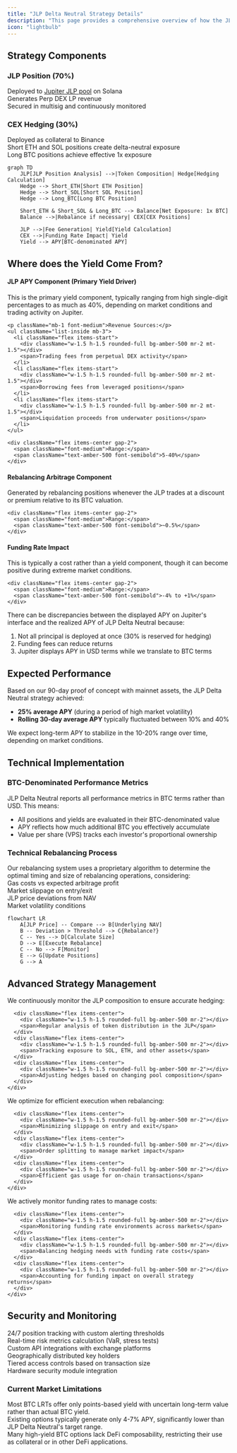 ```yaml
---
title: "JLP Delta Neutral Strategy Details"
description: "This page provides a comprehensive overview of how the JLP Delta Neutral strategy works, from yield generation to technical implementation."
icon: "lightbulb"
---
```


## Strategy Components

<div className="grid grid-cols-1 md:grid-cols-2 gap-4 mt-6">
  <Card>
    <div className="flex items-center mb-4">
      <div className="mr-2 text-xl text-amber-500">
        <i className="fas fa-coins"></i>
      </div>
      <h3 className="text-lg font-semibold">JLP Position (70%)</h3>
    </div>
    <div className="space-y-2">
      <div className="flex items-start">
        <div className="w-1.5 h-1.5 rounded-full bg-amber-500 mr-2 mt-1.5"></div>
        <span>Deployed to <a href="https://jup.ag/perps-earn" className="text-blue-500 hover:underline">Jupiter JLP pool</a> on Solana</span>
      </div>
      <div className="flex items-start">
        <div className="w-1.5 h-1.5 rounded-full bg-amber-500 mr-2 mt-1.5"></div>
        <span>Generates Perp DEX LP revenue</span>
      </div>
      <div className="flex items-start">
        <div className="w-1.5 h-1.5 rounded-full bg-amber-500 mr-2 mt-1.5"></div>
        <span>Secured in multisig and continuously monitored</span>
      </div>
    </div>
  </Card>
  
  <Card>
    <div className="flex items-center mb-4">
      <div className="mr-2 text-xl text-amber-500">
        <i className="fas fa-balance-scale"></i>
      </div>
      <h3 className="text-lg font-semibold">CEX Hedging (30%)</h3>
    </div>
    <div className="space-y-2">
      <div className="flex items-start">
        <div className="w-1.5 h-1.5 rounded-full bg-amber-500 mr-2 mt-1.5"></div>
        <span>Deployed as collateral to Binance</span>
      </div>
      <div className="flex items-start">
        <div className="w-1.5 h-1.5 rounded-full bg-amber-500 mr-2 mt-1.5"></div>
        <span>Short ETH and SOL positions create delta-neutral exposure</span>
      </div>
      <div className="flex items-start">
        <div className="w-1.5 h-1.5 rounded-full bg-amber-500 mr-2 mt-1.5"></div>
        <span>Long BTC positions achieve effective 1x exposure</span>
      </div>
    </div>
  </Card>
</div>

```mermaid
graph TD
    JLP[JLP Position Analysis] -->|Token Composition| Hedge[Hedging Calculation]
    Hedge --> Short_ETH[Short ETH Position]
    Hedge --> Short_SOL[Short SOL Position]
    Hedge --> Long_BTC[Long BTC Position]
    
    Short_ETH & Short_SOL & Long_BTC --> Balance[Net Exposure: 1x BTC]
    Balance -->|Rebalance if necessary| CEX[CEX Positions]
    
    JLP -->|Fee Generation| Yield[Yield Calculation]
    CEX -->|Funding Rate Impact| Yield
    Yield --> APY[BTC-denominated APY]
```

## Where does the Yield Come From?

<div className="space-y-6 mt-4">
  <Card>
    <div className="flex items-center gap-2 mb-2">
      <div className="text-amber-500"><i className="fas fa-coins"></i></div>
      <h4 className="text-lg font-semibold">JLP APY Component (Primary Yield Driver)</h4>
    </div>
    <p className="mb-3">This is the primary yield component, typically ranging from high single-digit percentages to as much as 40%, depending on market conditions and trading activity on Jupiter.</p>
    
    <p className="mb-1 font-medium">Revenue Sources:</p>
    <ul className="list-inside mb-3">
      <li className="flex items-start">
        <div className="w-1.5 h-1.5 rounded-full bg-amber-500 mr-2 mt-1.5"></div>
        <span>Trading fees from perpetual DEX activity</span>
      </li>
      <li className="flex items-start">
        <div className="w-1.5 h-1.5 rounded-full bg-amber-500 mr-2 mt-1.5"></div>
        <span>Borrowing fees from leveraged positions</span>
      </li>
      <li className="flex items-start">
        <div className="w-1.5 h-1.5 rounded-full bg-amber-500 mr-2 mt-1.5"></div>
        <span>Liquidation proceeds from underwater positions</span>
      </li>
    </ul>
    
    <div className="flex items-center gap-2">
      <span className="font-medium">Range:</span>
      <span className="text-amber-500 font-semibold">5-40%</span>
    </div>
  </Card>
  
  <Card>
    <div className="flex items-center gap-2 mb-2">
      <div className="text-amber-500"><i className="fas fa-scale-balanced"></i></div>
      <h4 className="text-lg font-semibold">Rebalancing Arbitrage Component</h4>
    </div>
    <p className="mb-3">Generated by rebalancing positions whenever the JLP trades at a discount or premium relative to its BTC valuation.</p>
    
    <div className="flex items-center gap-2">
      <span className="font-medium">Range:</span>
      <span className="text-amber-500 font-semibold">~0.5%</span>
    </div>
  </Card>
  
  <Card>
    <div className="flex items-center gap-2 mb-2">
      <div className="text-amber-500"><i className="fas fa-chart-line"></i></div>
      <h4 className="text-lg font-semibold">Funding Rate Impact</h4>
    </div>
    <p className="mb-3">This is typically a cost rather than a yield component, though it can become positive during extreme market conditions.</p>
    
    <div className="flex items-center gap-2">
      <span className="font-medium">Range:</span>
      <span className="text-amber-500 font-semibold">-4% to +1%</span>
    </div>
  </Card>
</div>

<Note>
There can be discrepancies between the displayed APY on Jupiter's interface and the realized APY of JLP Delta Neutral because:

1. Not all principal is deployed at once (30% is reserved for hedging)
2. Funding fees can reduce returns
3. Jupiter displays APY in USD terms while we translate to BTC terms
</Note>

## Expected Performance

Based on our 90-day proof of concept with mainnet assets, the JLP Delta Neutral strategy achieved:
- **25% average APY** (during a period of high market volatility)
- **Rolling 30-day average APY** typically fluctuated between 10% and 40%

We expect long-term APY to stabilize in the 10-20% range over time, depending on market conditions.

## Technical Implementation

### BTC-Denominated Performance Metrics

<Card title="BTC-Denominated Performance Metrics" className="w-full mb-6">
  <p>JLP Delta Neutral reports all performance metrics in BTC terms rather than USD. This means:</p>
  <ul className="list-disc pl-5 mt-2">
    <li>All positions and yields are evaluated in their BTC-denominated value</li>
    <li>APY reflects how much additional BTC you effectively accumulate</li>
    <li>Value per share (VPS) tracks each investor's proportional ownership</li>
  </ul>
</Card>

### Technical Rebalancing Process

<Card title="Optimal Rebalancing Logic" className="w-full mb-6">
  Our rebalancing system uses a proprietary algorithm to determine the optimal timing and size of rebalancing operations, considering:
  
  <div className="grid grid-cols-1 md:grid-cols-2 gap-4 mt-3">
    <div className="flex items-center">
      <div className="w-1.5 h-2 rounded-full bg-amber-500 mr-1.5"></div>
      <span>Gas costs vs expected arbitrage profit</span>
    </div>
    <div className="flex items-center">
      <div className="w-1.5 h-2 rounded-full bg-amber-500 mr-1.5"></div>
      <span>Market slippage on entry/exit</span>
    </div>
    <div className="flex items-center">
      <div className="w-1.5 h-2 rounded-full bg-amber-500 mr-1.5"></div>
      <span>JLP price deviations from NAV</span>
    </div>
    <div className="flex items-center">
      <div className="w-1.5 h-2 rounded-full bg-amber-500 mr-1.5"></div>
      <span>Market volatility conditions</span>
    </div>
  </div>
</Card>

```mermaid
flowchart LR
    A[JLP Price] -- Compare --> B[Underlying NAV]
    B -- Deviation > Threshold --> C{Rebalance?}
    C -- Yes --> D[Calculate Size]
    D --> E[Execute Rebalance]
    C -- No --> F[Monitor]
    E --> G[Update Positions]
    G --> A
```

## Advanced Strategy Management

<AccordionGroup>
  <Accordion title="JLP Composition Analysis">
    <div className="space-y-4">
      <p>We continuously monitor the JLP composition to ensure accurate hedging:</p>
      
      <div className="flex items-center">
        <div className="w-1.5 h-1.5 rounded-full bg-amber-500 mr-2"></div>
        <span>Regular analysis of token distribution in the JLP</span>
      </div>
      <div className="flex items-center">
        <div className="w-1.5 h-1.5 rounded-full bg-amber-500 mr-2"></div>
        <span>Tracking exposure to SOL, ETH, and other assets</span>
      </div>
      <div className="flex items-center">
        <div className="w-1.5 h-1.5 rounded-full bg-amber-500 mr-2"></div>
        <span>Adjusting hedges based on changing pool composition</span>
      </div>
    </div>
  </Accordion>
  
  <Accordion title="Exchange Execution">
    <div className="space-y-4">
      <p>We optimize for efficient execution when rebalancing:</p>
      
      <div className="flex items-center">
        <div className="w-1.5 h-1.5 rounded-full bg-amber-500 mr-2"></div>
        <span>Minimizing slippage on entry and exit</span>
      </div>
      <div className="flex items-center">
        <div className="w-1.5 h-1.5 rounded-full bg-amber-500 mr-2"></div>
        <span>Order splitting to manage market impact</span>
      </div>
      <div className="flex items-center">
        <div className="w-1.5 h-1.5 rounded-full bg-amber-500 mr-2"></div>
        <span>Efficient gas usage for on-chain transactions</span>
      </div>
    </div>
  </Accordion>
  
  <Accordion title="Funding Rate Management">
    <div className="space-y-4">
      <p>We actively monitor funding rates to manage costs:</p>
      
      <div className="flex items-center">
        <div className="w-1.5 h-1.5 rounded-full bg-amber-500 mr-2"></div>
        <span>Monitoring funding rate environments across markets</span>
      </div>
      <div className="flex items-center">
        <div className="w-1.5 h-1.5 rounded-full bg-amber-500 mr-2"></div>
        <span>Balancing hedging needs with funding rate costs</span>
      </div>
      <div className="flex items-center">
        <div className="w-1.5 h-1.5 rounded-full bg-amber-500 mr-2"></div>
        <span>Accounting for funding impact on overall strategy returns</span>
      </div>
    </div>
  </Accordion>
</AccordionGroup>

## Security and Monitoring

<div className="grid grid-cols-1 md:grid-cols-2 gap-4 mb-6">
  <Card title="Automated Monitoring Systems" icon="robot">
    <div className="space-y-2">
      <div className="flex items-start">
        <div className="w-1.5 h-1.5 rounded-full bg-amber-500 mr-2 mt-1.5"></div>
        <span>24/7 position tracking with custom alerting thresholds</span>
      </div>
      <div className="flex items-start">
        <div className="w-1.5 h-1.5 rounded-full bg-amber-500 mr-2 mt-1.5"></div>
        <span>Real-time risk metrics calculation (VaR, stress tests)</span>
      </div>
      <div className="flex items-start">
        <div className="w-1.5 h-1.5 rounded-full bg-amber-500 mr-2 mt-1.5"></div>
        <span>Custom API integrations with exchange platforms</span>
      </div>
    </div>
  </Card>
  
  <Card title="Multi-signature Security" icon="key">
    <div className="space-y-2">
      <div className="flex items-start">
        <div className="w-1.5 h-1.5 rounded-full bg-amber-500 mr-2 mt-1.5"></div>
        <span>Geographically distributed key holders</span>
      </div>
      <div className="flex items-start">
        <div className="w-1.5 h-1.5 rounded-full bg-amber-500 mr-2 mt-1.5"></div>
        <span>Tiered access controls based on transaction size</span>
      </div>
      <div className="flex items-start">
        <div className="w-1.5 h-1.5 rounded-full bg-amber-500 mr-2 mt-1.5"></div>
        <span>Hardware security module integration</span>
      </div>
    </div>
  </Card>
</div>

### Current Market Limitations

<CardGroup cols={3}>
  <Card title="Points vs Real Yield" icon="ticket">
    <div className="text-sm">
      Most BTC LRTs offer only points-based yield with uncertain long-term value rather than actual BTC yield.
    </div>
  </Card>
  <Card title="Low Returns" icon="chart-line-down">
    <div className="text-sm">
      Existing options typically generate only 4-7% APY, significantly lower than JLP Delta Neutral's target range.
    </div>
  </Card>
  <Card title="Limited Composability" icon="puzzle-piece">
    <div className="text-sm">
      Many high-yield BTC options lack DeFi composability, restricting their use as collateral or in other DeFi applications.
    </div>
  </Card>
</CardGroup>

